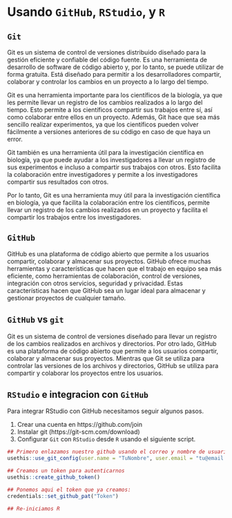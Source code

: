 # Usando `GitHub`, `RStudio`, y `R`

## `Git`

Git es un sistema de control de versiones distribuido diseñado para la gestión eficiente y confiable del código fuente. Es una herramienta de desarrollo de software de código abierto y, por lo tanto, se puede utilizar de forma gratuita. Está diseñado para permitir a los desarrolladores compartir, colaborar y controlar los cambios en un proyecto a lo largo del tiempo. 

Git es una herramienta importante para los científicos de la biología, ya que les permite llevar un registro de los cambios realizados a lo largo del tiempo. Esto permite a los científicos compartir sus trabajos entre sí, así como colaborar entre ellos en un proyecto. Además, Git hace que sea más sencillo realizar experimentos, ya que los científicos pueden volver fácilmente a versiones anteriores de su código en caso de que haya un error. 

Git también es una herramienta útil para la investigación científica en biología, ya que puede ayudar a los investigadores a llevar un registro de sus experimentos e incluso a compartir sus trabajos con otros. Esto facilita la colaboración entre investigadores y permite a los investigadores compartir sus resultados con otros.

Por lo tanto, Git es una herramienta muy útil para la investigación científica en biología, ya que facilita la colaboración entre los científicos, permite llevar un registro de los cambios realizados en un proyecto y facilita el compartir los trabajos entre los investigadores.

## `GitHub`

GitHub es una plataforma de código abierto que permite a los usuarios compartir, colaborar y almacenar sus proyectos. GitHub ofrece muchas herramientas y características que hacen que el trabajo en equipo sea más eficiente, como herramientas de colaboración, control de versiones, integración con otros servicios, seguridad y privacidad. Estas características hacen que GitHub sea un lugar ideal para almacenar y gestionar proyectos de cualquier tamaño.

## `GitHub` vs `git`

Git es un sistema de control de versiones diseñado para llevar un registro de los cambios realizados en archivos y directorios. Por otro lado, GitHub es una plataforma de código abierto que permite a los usuarios compartir, colaborar y almacenar sus proyectos. Mientras que Git se utiliza para controlar las versiones de los archivos y directorios, GitHub se utiliza para compartir y colaborar los proyectos entre los usuarios.


## `RStudio` e integracion con `GitHub`

Para integrar RStudio con GitHub necesitamos seguir algunos pasos.

1. Crear una cuenta en https://github.com/join
2. Instalar git (https://git-scm.com/download)
3. Configurar `Git` con `RStudio` desde `R` usando el siguiente script.

```r
## Primero enlazamos nuestro github usando el correo y nombre de usuario
usethis::use_git_config(user.name = "TuNombre", user.email = "tu@email.com")

## Creamos un token para autenticarnos
usethis::create_github_token() 

## Ponemos aqui el token que ya creamos:
credentials::set_github_pat("Token")

## Re-iniciamos R
```



